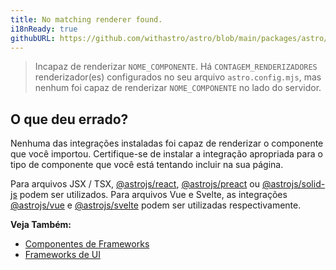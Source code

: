 ```yaml
---
title: No matching renderer found.
i18nReady: true
githubURL: https://github.com/withastro/astro/blob/main/packages/astro/src/core/errors/errors-data.ts
---
```


> Incapaz de renderizar `NOME_COMPONENTE`. Há `CONTAGEM_RENDERIZADORES` renderizador(es) configurados no seu arquivo `astro.config.mjs`, mas nenhum foi capaz de renderizar `NOME_COMPONENTE` no lado do servidor.

## O que deu errado?

Nenhuma das integrações instaladas foi capaz de renderizar o componente que você importou. Certifique-se de instalar a integração apropriada para o tipo de componente que você está tentando incluir na sua página.

Para arquivos JSX / TSX, [@astrojs/react](/pt-br/guides/integrations-guide/react/), [@astrojs/preact](/pt-br/guides/integrations-guide/preact/) ou [@astrojs/solid-js](/pt-br/guides/integrations-guide/solid-js/) podem ser utilizados. Para arquivos Vue e Svelte, as integrações [@astrojs/vue](/pt-br/guides/integrations-guide/vue/) e [@astrojs/svelte](/pt-br/guides/integrations-guide/svelte/) podem ser utilizadas respectivamente.

**Veja Também:**
-  [Componentes de Frameworks](/pt-br/guides/framework-components/)
-  [Frameworks de UI](/pt-br/guides/integrations-guide/#integrações-oficiais)
